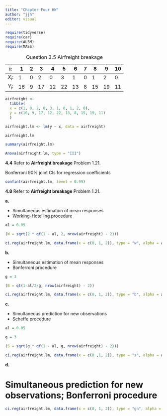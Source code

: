 ```yaml
---
title: "Chapter Four HW"
author: "jjh"
editor: visual
---
```


```r
require(tidyverse)
require(car)
require(ALSM)
require(MASS)
```

| i:       | 1   | 2   | 3   | 4   | 5   | 6   | 7   | 8   | 9   | 10  |
|----------|-----|-----|-----|-----|-----|-----|-----|-----|-----|-----|
| $X_{i}$: | 1   | 0   | 2   | 0   | 3   | 1   | 0   | 1   | 2   | 0   |
| $Y_{i}$: | 16  | 9   | 17  | 12  | 22  | 13  | 8   | 15  | 19  | 11  |

: Question 3.5 Airfreight breakage

```r
airfreight <-
  tibble(
  x = c(1, 0, 2, 0, 3, 1, 0, 1, 2, 0),
  y = c(16, 9, 17, 12, 22, 13, 8, 15, 19, 11)
  )
```

```r
airfreight.lm <- lm(y ~ x, data = airfreight)
```

```r
airfreight.lm
```

```r
summary(airfreight.lm)
```

```r
Anova(airfreight.lm, type = "III")
```

**4.4** Refer to **Airfreight breakage** Problem 1.21.

Bonferroni 90% joint CIs for regression coefficients

```r
confint(airfreight.lm, level = 0.99)
```

**4.8** Refer to **Airfreight breakage** Problem 1.21.

**a.**

 - Simultaneous estimation of mean responses
 - Working-Hotelling procedure

```r
al = 0.05

(W = sqrt(2 * qf(1 - al, 2, nrow(airfreight) - 2)))

ci.reg(airfreight.lm, data.frame(x = c(0, 1, 2)), type = "w", alpha = al)
```

**b.**  

 - Simultaneous estimation of mean responses 
 - Bonferroni procedure
 
```r
g = 3

(B = qt(1-al/2/g, nrow(airfreight) - 2))

ci.reg(airfreight.lm, data.frame(x = c(0, 1, 2)), type = "b", alpha = al)
```
 


**c.**

 - Simultaneous prediction for new observations 
 - Scheffe procedure
 
```r
al = 0.05

g = 3

(S = sqrt(g * qf(1 - al, g, nrow(airfreight) - 2)))

ci.reg(airfreight.lm, data.frame(x = c(0 ,1, 2)), type = "s", alpha = al)
```

**d.**

# Simultaneous prediction for new observations; Bonferroni procedure

```r
ci.reg(airfreight.lm, data.frame(x = c(0, 1, 2)), type = "gn", alpha = al)
```


